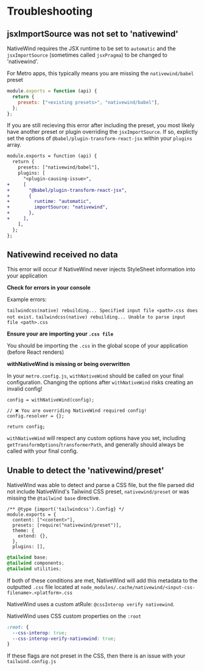
# Troubleshooting

<h2 id="jsxImportSource">jsxImportSource was not set to 'nativewind'</h2>

NativeWind requires the JSX runtime to be set to `automatic` and the `jsxImportSource` (sometimes called `jsxPragma`) to be changed to 'nativewind'.

For Metro apps, this typically means you are missing the `nativewind/babel` preset

```jsx title=babel.config.js
module.exports = function (api) {
  return {
    presets: ["<existing presets>", "nativewind/babel"],
  };
};
```

If you are still recieving this error after including the preset, you most likely have another preset or plugin overriding the `jsxImportSource`. If so, explictly set the options of `@babel/plugin-transform-react-jsx` within your `plugins` array.

```diff title=babel.config.js
module.exports = function (api) {
  return {
    presets: ["nativewind/babel"],
    plugins: [
      "<plugin-causing-issue>",
+     [
+       "@babel/plugin-transform-react-jsx",
+       {
+         runtime: "automatic",
+         importSource: "nativewind",
+       },
+     ],
    ],
  };
};
```

<h2 id="no-data">Nativewind received no data</h2>

This error will occur if NativeWind never injects StyleSheet information into your application

**Check for errors in your console**

Example errors:

`tailwindcss(native) rebuilding... Specified input file <path>.css does not exist.`
`tailwindcss(native) rebuilding... Unable to parse input file <path>.css`

**Ensure your are importing your `.css file`**

You should be importing the `.css` in the global scope of your application (before React renders)

**withNativeWind is missing or being overwritten**

In your `metro.config.js`, `withNativeWind` should be called on your final configuration. Changing the options after `withNativeWind` risks creating an invalid config!

```tsx title=metro.config.js
config = withNativeWind(config);

// ❌ You are overriding NativeWind required config!
config.resolver = {};

return config;
```

`withNativeWind` will respect any custom options have you set, including `getTransformOptions`/`transformerPath`, and generally should always be called with your final config.

<h2 id="tailwind-preset">Unable to detect the 'nativewind/preset'</h2>

NativeWind was able to detect and parse a CSS file, but the file parsed did not include NativeWind's Tailwind CSS preset, `nativewind/preset` or was missing the `@tailwind base` directive.

```tsx title=tailwind.config.js
/** @type {import('tailwindcss').Config} */
module.exports = {
  content: ["<content>"],
  presets: [require("nativewind/preset")],
  theme: {
    extend: {},
  },
  plugins: [],

```

```css title=global.css
@tailwind base;
@tailwind components;
@tailwind utilities;
```

If both of these conditions are met, NativeWind will add this metadata to the outputted `.css` file located at `node_modules/.cache/nativewind/<input-css-filename>.<platform>.css`

<Tabs>
  <TabItem value="native" label="native" default>

NativeWind uses a custom atRule: `@cssInterop verify nativewind`.

  </TabItem>
  <TabItem value="web" label="web">

NativeWind uses CSS custom properties on the `:root`

```css
:root: {
  --css-interop: true;
  --css-interop-verify-nativewind: true;
}
```

  </TabItem>
</Tabs>

If these flags are not preset in the CSS, then there is an issue with your `tailwind.config.js`
